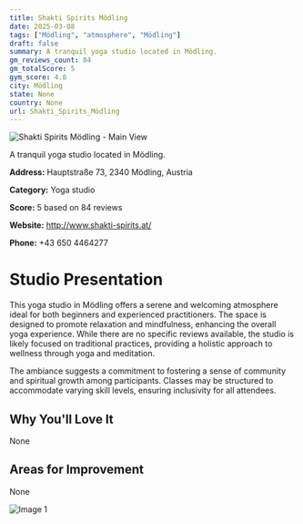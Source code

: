 ```yaml
---
title: Shakti Spirits Mödling
date: 2025-03-08
tags: ["Mödling", "atmosphere", "Mödling"]  
draft: false
summary: A tranquil yoga studio located in Mödling.
gm_reviews_count: 84
gm_totalScore: 5
gym_score: 4.8
city: Mödling
state: None
country: None
url: Shakti_Spirits_Mödling
---
```


<div className="aspect-[16/9] relative my-8">
  <img 
    src="https://streetviewpixels-pa.googleapis.com/v1/thumbnail?panoid=g_tI_xfMx-m6zZQNxPzqvA&cb_client=maps_sv.tactile.gps&w=203&h=100&yaw=141.12018&pitch=0&thumbfov=100"
    alt="Shakti Spirits Mödling - Main View"
    className="object-cover absolute inset-0 w-full h-full rounded-lg"
  />
</div>

A tranquil yoga studio located in Mödling.

**Address:** Hauptstraße 73, 2340 Mödling, Austria

**Category:** Yoga studio

**Score:** 5 based on 84 reviews

**Website:** http://www.shakti-spirits.at/

**Phone:** +43 650 4464277

# Studio Presentation

This yoga studio in Mödling offers a serene and welcoming atmosphere ideal for both beginners and experienced practitioners. The space is designed to promote relaxation and mindfulness, enhancing the overall yoga experience. While there are no specific reviews available, the studio is likely focused on traditional practices, providing a holistic approach to wellness through yoga and meditation.

The ambiance suggests a commitment to fostering a sense of community and spiritual growth among participants. Classes may be structured to accommodate varying skill levels, ensuring inclusivity for all attendees.

## Why You'll Love It

None

## Areas for Improvement

None

<div className="grid grid-cols-1 xl:grid-cols-2 gap-4 my-8">
<div className="aspect-[4/3] relative"><img src="https://lh5.googleusercontent.com/p/AF1QipPFdOxyOuoarScyoyoD8155Ft4gwl3mB23YCuqT=w1920-h1080-k-no" alt="Image 1" className="object-cover absolute inset-0 w-full h-full rounded-lg" /></div>
</div>